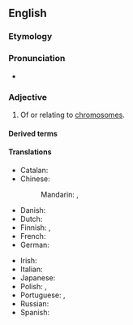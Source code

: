 ==English==

===Etymology===
{{suffix|en|chromosome|al}}

===Pronunciation===
* {{rhymes|əʊməl|lang=en}}

===Adjective===
{{en-adj|-}}

# Of or relating to [[chromosome]]s.

====Derived terms====
{{der3|lang=en
|chromosomally
|extrachromosomal
|interchromosomal
|intrachromosomal
|transchromosomal
|subchromosomal
|chromosomal localization
|nonchromosomal
|multichromosomal
|unichromosomal
|minichromosomal
|isochromosomal
|monochromosomal
|epichromosomal
|achromosomal
|perichromosomal
|macrochromosomal
|microchromosomal}}

====Translations====
{{trans-top|of, or relating to chromosomes}}
* Catalan: {{t|ca|cromosòmic}}
* Chinese:
*: Mandarin: {{t+|cmn|染色體|alt=染色體的|sc=Hani}}, {{t+|cmn|染色体|tr=rǎncètǐ de|alt=染色体的|sc=Hani}}
* Danish: {{t|da|kromosomal}}
* Dutch: {{t+|nl|chromosomaal}}
* Finnish: {{t|fi|kromosomaalinen}}, {{t+|fi|kromosomi|alt=kromosomi-}}
* French: {{t+|fr|chromosomique}}
* German: {{t|de|chromosomal}}
{{trans-mid}}
* Irish: {{t|ga|crómasómach}}
* Italian: {{t+|it|cromosomico}}
* Japanese: {{t+|ja|染色体|tr=せんしょくたいの, senshokutai no|alt=染色体の|sc=Jpan}}
* Polish: {{t+|pl|chromosomowy}}, {{t|pl|chromosomalny}}
* Portuguese: {{t|pt|cromossomático}}, {{t|pt|cromossómico}}
* Russian: {{t+|ru|хромосо́мный}}
* Spanish: {{t+|es|cromosómico}}
{{trans-bottom}}